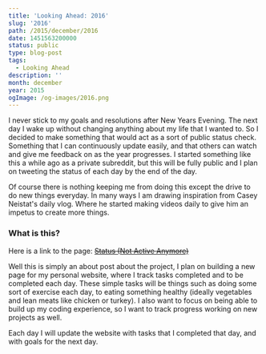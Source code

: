 ```yaml
---
title: 'Looking Ahead: 2016'
slug: '2016'
path: /2015/december/2016
date: 1451563200000
status: public
type: blog-post
tags:
  - Looking Ahead
description: ''
month: december
year: 2015
ogImage: /og-images/2016.png
---
```




I never stick to my goals and resolutions after New Years Evening. The next day
I wake up without changing anything about my life that I wanted to. So I decided
to make something that would act as a sort of public status check. Something
that I can continuously update easily, and that others can watch and give me
feedback on as the year progresses. I started something like this a while ago as
a private subreddit, but this will be fully public and I plan on tweeting the
status of each day by the end of the day.

Of course there is nothing keeping me from doing this except the drive to do new
things everyday. In many ways I am drawing inspiration from Casey Neistat's
daily vlog. Where he started making videos daily to give him an impetus to
create more things.

### What is this?

Here is a link to the page:
~~[Status (Not Active Anymore)](http://matthamlin.me/status.html)~~

Well this is simply an about post about the project, I plan on building a new
page for my personal website, where I track tasks completed and to be completed
each day. These simple tasks will be things such as doing some sort of exercise
each day, to eating something healthy (ideally vegetables and lean meats like
chicken or turkey). I also want to focus on being able to build up my coding
experience, so I want to track progress working on new projects as well.

Each day I will update the website with tasks that I completed that day, and
with goals for the next day.

